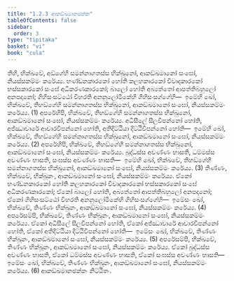 ```yaml
---
title: "1.2.3 ආකඞ්ඛමානඡක්ක"
tableOfContents: false
sidebar:
  order: 3
type: "tipitaka"
basket: "vi"
book: "cula"
---
```



<DynamicBreadcrumb />

<Division number="15" book="cula">

<Paragraph number="93" book="cula">
තීහි, භික්ඛවේ, අඞ්ගේහි සමන්නාගතස්ස භික්ඛුනෝ, ආකඞ්ඛමානෝ සංඝෝ, නියස්සකම්මං කරේය්‍ය. භණ්ඩනකාරකෝ හෝති කලහකාරකෝ විවාදකාරකෝ භස්සකාරකෝ සංඝේ අධිකරණකාරකෝ; බාලෝ හෝති අබ්‍යත්තෝ ආපත්තිබහුලෝ අනපදානෝ; ගිහිසංසට්ඨෝ විහරති අනනුලෝමිකේහි ගිහිසංසග්ගේහි—  ඉමේහි ඛෝ, භික්ඛවේ, තීහඞ්ගේහි සමන්නාගතස්ස භික්ඛුනෝ, ආකඞ්ඛමානෝ සංඝෝ, නියස්සකම්මං කරේය්‍ය. (1)
</Paragraph>

<Paragraph number="94" book="cula">
අපරේහිපි, භික්ඛවේ, තීහඞ්ගේහි සමන්නාගතස්ස භික්ඛුනෝ, ආකඞ්ඛමානෝ සංඝෝ, නියස්සකම්මං කරේය්‍ය. අධිසීලේ සීලවිපන්නෝ හෝති, අජ්ඣාචාරේ ආචාරවිපන්නෝ හෝති, අතිදිට්ඨියා දිට්ඨිවිපන්නෝ හෝති—  ඉමේහි ඛෝ, භික්ඛවේ, තීහඞ්ගේහි සමන්නාගතස්ස භික්ඛුනෝ, ආකඞ්ඛමානෝ සංඝෝ, නියස්සකම්මං කරේය්‍ය. (2)
</Paragraph>

<Paragraph number="95" book="cula">
අපරේහිපි, භික්ඛවේ, තීහඞ්ගේහි සමන්නාගතස්ස භික්ඛුනෝ, ආකඞ්ඛමානෝ සංඝෝ, නියස්සකම්මං කරේය්‍ය. බුද්ධස්ස අවණ්ණං භාසති, ධම්මස්ස අවණ්ණං භාසති, සංඝස්ස අවණ්ණං භාසති—  ඉමේහි ඛෝ, භික්ඛවේ, තීහඞ්ගේහි සමන්නාගතස්ස භික්ඛුනෝ, ආකඞ්ඛමානෝ සංඝෝ, නියස්සකම්මං කරේය්‍ය. (3)
</Paragraph>

<Paragraph number="96" book="cula">
තිණ්ණං, භික්ඛවේ, භික්ඛූනං, ආකඞ්ඛමානෝ සංඝෝ, නියස්සකම්මං කරේය්‍ය. ඒකෝ භණ්ඩනකාරකෝ හෝති කලහකාරකෝ විවාදකාරකෝ භස්සකාරකෝ සංඝේ අධිකරණකාරකෝ; ඒකෝ බාලෝ හෝති, අබ්‍යත්තෝ ආපත්තිබහුලෝ අනපදානෝ; ඒකෝ ගිහිසංසට්ඨෝ විහරති අනනුලෝමිකේහි ගිහිසංසග්ගේහි—  ඉමේසං ඛෝ, භික්ඛවේ, තිණ්ණං භික්ඛූනං, ආකඞ්ඛමානෝ සංඝෝ, නියස්සකම්මං කරේය්‍ය. (4)
</Paragraph>

<Paragraph number="97" book="cula">
අපරේසම්පි, භික්ඛවේ, තිණ්ණං භික්ඛූනං, ආකඞ්ඛමානෝ සංඝෝ, නියස්සකම්මං කරේය්‍ය. ඒකෝ අධිසීලේ සීලවිපන්නෝ හෝති, ඒකෝ අජ්ඣාචාරේ ආචාරවිපන්නෝ හෝති, ඒකෝ අතිදිට්ඨියා දිට්ඨිවිපන්නෝ හෝති—  ඉමේසං ඛෝ, භික්ඛවේ, තිණ්ණං භික්ඛූනං, ආකඞ්ඛමානෝ සංඝෝ, නියස්සකම්මං කරේය්‍ය. (5)
</Paragraph>

<Paragraph number="98" book="cula">
අපරේසම්පි, භික්ඛවේ, තිණ්ණං භික්ඛූනං, ආකඞ්ඛමානෝ සංඝෝ, නියස්සකම්මං කරේය්‍ය. ඒකෝ බුද්ධස්ස අවණ්ණං භාසති, ඒකෝ ධම්මස්ස අවණ්ණං භාසති, ඒකෝ සංඝස්ස අවණ්ණං භාසති—  ඉමේසං ඛෝ, භික්ඛවේ, තිණ්ණං භික්ඛූනං, ආකඞ්ඛමානෝ සංඝෝ, නියස්සකම්මං කරේය්‍ය. (6)

</Paragraph>
</Division>

<Paragraph number="99" type="center" book="cula">
ආකඞ්ඛමානඡක්කං නිට්ඨිතං.
</Paragraph>